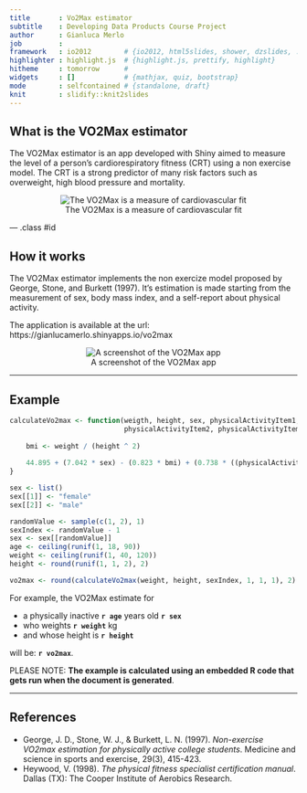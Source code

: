 ```yaml
---
title       : Vo2Max estimator
subtitle    : Developing Data Products Course Project
author      : Gianluca Merlo
job         : 
framework   : io2012        # {io2012, html5slides, shower, dzslides, ...}
highlighter : highlight.js  # {highlight.js, prettify, highlight}
hitheme     : tomorrow      # 
widgets     : []            # {mathjax, quiz, bootstrap}
mode        : selfcontained # {standalone, draft}
knit        : slidify::knit2slides
---
```


## What is the VO2Max estimator

The VO2Max estimator is an app developed with Shiny aimed to measure the level of a person's cardiorespiratory fitness (CRT) using a non exercise model. The CRT is a strong 
predictor of many risk factors such as overweight, high blood pressure and mortality.

<center>
![The VO2Max is a measure of cardiovascular fit](https://runneracademy.com/wp-content/uploads/2012/09/vo2maxsymbol.jpg)
</center>


--- .class #id 

## How it works
The VO2Max estimator implements the non exercize model proposed by George, Stone, and Burkett (1997). It's estimation is made starting from the measurement of sex, body mass index, and a self-report about physical activity.

The application is available at the url: https://gianlucamerlo.shinyapps.io/vo2max

<center>
![A screenshot of the VO2Max app](./assets/img/vo2max-screenshot.resized.png)
</center>

---

## Example
```r
calculateVo2max <- function(weigth, height, sex, physicalActivityItem1, 
                            physicalActivityItem2, physicalActivityItem3) {
    
    bmi <- weight / (height ^ 2)
    
    44.895 + (7.042 * sex) - (0.823 * bmi) + (0.738 * ((physicalActivityItem1 * 1.0) + (physicalActivityItem2 * 1.0))) + (0.688 * physicalActivityItem3)
}

sex <- list()
sex[[1]] <- "female"
sex[[2]] <- "male"

randomValue <- sample(c(1, 2), 1)
sexIndex <- randomValue - 1
sex <- sex[[randomValue]]
age <- ceiling(runif(1, 18, 90))
weight <- ceiling(runif(1, 40, 120))
height <- round(runif(1, 1, 2), 2)

vo2max <- round(calculateVo2max(weight, height, sexIndex, 1, 1, 1), 2)
```
For example, the VO2Max estimate for 

* a physically inactive __`r age`__ years old __`r sex`__ 
* who weights __`r weight`__ kg
* and whose height is __`r height`__ 

will be: __`r vo2max`__.

PLEASE NOTE: __The example is calculated using an embedded R code that gets run when the document is generated__.

---
##  References

* George, J. D., Stone, W. J., & Burkett, L. N. (1997). *Non-exercise VO2max estimation for physically active college students*. Medicine and science in sports and exercise, 29(3), 415-423.
* Heywood, V. (1998). *The physical fitness specialist certification manual*. Dallas (TX): The Cooper Institute of Aerobics Research.